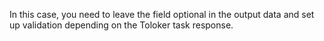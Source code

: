 <Cut title="How do I, depending on the option selected, show a photo and make it mandatory or hide it and make it optional?">

In this case, you need to leave the field optional in the output data and set up validation depending on the Toloker task response.

</Cut>